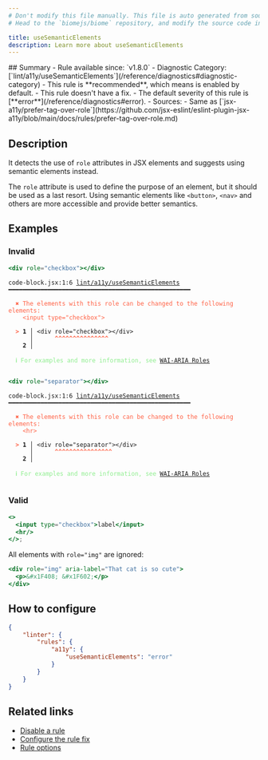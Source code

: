 ```yaml
---
# Don't modify this file manually. This file is auto generated from source, and you will lose your changes next time the website is built.
# Head to the `biomejs/biome` repository, and modify the source code in there.

title: useSemanticElements
description: Learn more about useSemanticElements
---
```


<Tabs>
<TabItem label="JSX and TSX" icon="seti:javascript">
## Summary
- Rule available since: `v1.8.0`
- Diagnostic Category: [`lint/a11y/useSemanticElements`](/reference/diagnostics#diagnostic-category)
- This rule is **recommended**, which means is enabled by default.
- This rule doesn't have a fix.
- The default severity of this rule is [**error**](/reference/diagnostics#error).
- Sources: 
  - Same as [`jsx-a11y/prefer-tag-over-role`](https://github.com/jsx-eslint/eslint-plugin-jsx-a11y/blob/main/docs/rules/prefer-tag-over-role.md)

## Description
It detects the use of `role` attributes in JSX elements and suggests using semantic elements instead.

The `role` attribute is used to define the purpose of an element, but it should be used as a last resort.
Using semantic elements like `<button>`, `<nav>` and others are more accessible and provide better semantics.

## Examples

### Invalid

```jsx
<div role="checkbox"></div>
```

<pre class="language-text"><code class="language-text">code-block.jsx:1:6 <a href="https://biomejs.dev/linter/rules/use-semantic-elements">lint/a11y/useSemanticElements</a> ━━━━━━━━━━━━━━━━━━━━━━━━━━━━━━━━━━━━━━━━━━━━━━━━━━━<br /><br />  <strong><span style="color: Tomato;">✖</span></strong> <span style="color: Tomato;">The elements with this role can be changed to the following elements:<br /></span>    <span style="color: Tomato;">&lt;input type=&quot;checkbox&quot;&gt;</span><br />  <br />  <strong><span style="color: Tomato;">&gt;</span></strong> <strong>1 │ </strong>&lt;div role=&quot;checkbox&quot;&gt;&lt;/div&gt;<br />   <strong>   │ </strong>     <strong><span style="color: Tomato;">^</span></strong><strong><span style="color: Tomato;">^</span></strong><strong><span style="color: Tomato;">^</span></strong><strong><span style="color: Tomato;">^</span></strong><strong><span style="color: Tomato;">^</span></strong><strong><span style="color: Tomato;">^</span></strong><strong><span style="color: Tomato;">^</span></strong><strong><span style="color: Tomato;">^</span></strong><strong><span style="color: Tomato;">^</span></strong><strong><span style="color: Tomato;">^</span></strong><strong><span style="color: Tomato;">^</span></strong><strong><span style="color: Tomato;">^</span></strong><strong><span style="color: Tomato;">^</span></strong><strong><span style="color: Tomato;">^</span></strong><strong><span style="color: Tomato;">^</span></strong><br />    <strong>2 │ </strong><br />  <br />  <strong><span style="color: lightgreen;">ℹ</span></strong> <span style="color: lightgreen;">For examples and more information, see </span><span style="color: lightgreen;"><a href="https://developer.mozilla.org/en-US/docs/Web/Accessibility/ARIA/Roles">WAI-ARIA Roles</a></span><br />  <br /></code></pre>

```jsx
<div role="separator"></div>
```

<pre class="language-text"><code class="language-text">code-block.jsx:1:6 <a href="https://biomejs.dev/linter/rules/use-semantic-elements">lint/a11y/useSemanticElements</a> ━━━━━━━━━━━━━━━━━━━━━━━━━━━━━━━━━━━━━━━━━━━━━━━━━━━<br /><br />  <strong><span style="color: Tomato;">✖</span></strong> <span style="color: Tomato;">The elements with this role can be changed to the following elements:<br /></span>    <span style="color: Tomato;">&lt;hr&gt;</span><br />  <br />  <strong><span style="color: Tomato;">&gt;</span></strong> <strong>1 │ </strong>&lt;div role=&quot;separator&quot;&gt;&lt;/div&gt;<br />   <strong>   │ </strong>     <strong><span style="color: Tomato;">^</span></strong><strong><span style="color: Tomato;">^</span></strong><strong><span style="color: Tomato;">^</span></strong><strong><span style="color: Tomato;">^</span></strong><strong><span style="color: Tomato;">^</span></strong><strong><span style="color: Tomato;">^</span></strong><strong><span style="color: Tomato;">^</span></strong><strong><span style="color: Tomato;">^</span></strong><strong><span style="color: Tomato;">^</span></strong><strong><span style="color: Tomato;">^</span></strong><strong><span style="color: Tomato;">^</span></strong><strong><span style="color: Tomato;">^</span></strong><strong><span style="color: Tomato;">^</span></strong><strong><span style="color: Tomato;">^</span></strong><strong><span style="color: Tomato;">^</span></strong><strong><span style="color: Tomato;">^</span></strong><br />    <strong>2 │ </strong><br />  <br />  <strong><span style="color: lightgreen;">ℹ</span></strong> <span style="color: lightgreen;">For examples and more information, see </span><span style="color: lightgreen;"><a href="https://developer.mozilla.org/en-US/docs/Web/Accessibility/ARIA/Roles">WAI-ARIA Roles</a></span><br />  <br /></code></pre>

### Valid

```jsx
<>
  <input type="checkbox">label</input>
  <hr/>
</>;
```

All elements with `role="img"` are ignored:

```jsx
<div role="img" aria-label="That cat is so cute">
  <p>&#x1F408; &#x1F602;</p>
</div>
```

## How to configure
```json title="biome.json"
{
	"linter": {
		"rules": {
			"a11y": {
				"useSemanticElements": "error"
			}
		}
	}
}

```
## Related links

- [Disable a rule](/linter/#disable-a-rule)
- [Configure the rule fix](/linter#configure-the-rule-fix)
- [Rule options](/linter/#rule-options)

</TabItem>
</Tabs>

